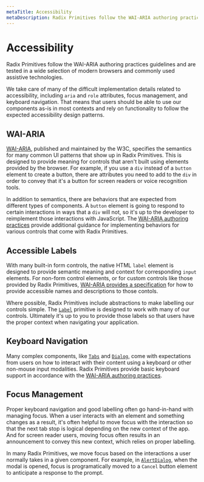 ```yaml
---
metaTitle: Accessibility
metaDescription: Radix Primitives follow the WAI-ARIA authoring practices guidelines and are tested in a wide selection of modern browsers and commonly used assistive technologies.
---
```


# Accessibility

<Description>
	Radix Primitives follow the WAI-ARIA authoring practices guidelines and are tested in a wide
	selection of modern browsers and commonly used assistive technologies.
</Description>

We take care of many of the difficult implementation details related to accessibility, including `aria` and `role` attributes, focus management, and keyboard navigation. That means that users should be able to use our components as-is in most contexts and rely on functionality to follow the expected accessibility design patterns.

## WAI-ARIA

[WAI-ARIA](https://www.w3.org/TR/wai-aria-1.2/), published and maintained by the W3C, specifies the semantics for many common UI patterns that show up in Radix Primitives. This is designed to provide meaning for controls that aren't built using elements provided by the browser. For example, if you use a `div` instead of a `button` element to create a button, there are attributes you need to add to the `div` in order to convey that it's a button for screen readers or voice recognition tools.

In addition to semantics, there are behaviors that are expected from different types of components. A `button` element is going to respond to certain interactions in ways that a `div` will not, so it's up to the developer to reimplement those interactions with JavaScript. The [WAI-ARIA authoring practices](https://www.w3.org/TR/wai-aria-practices-1.2/) provide additional guidance for implementing behaviors for various controls that come with Radix Primitives.

## Accessible Labels

With many built-in form controls, the native HTML `label` element is designed to provide semantic meaning and context for corresponding `input` elements. For non-form control elements, or for custom controls like those provided by Radix Primitives, [WAI-ARIA provides a specification](https://www.w3.org/TR/wai-aria-1.2/#namecalculation) for how to provide accessible names and descriptions to those contols.

Where possible, Radix Primitives include abstractions to make labelling our controls simple. The [`Label`](../components/label) primitive is designed to work with many of our controls. Ultimately it's up to you to provide those labels so that users have the proper context when navigating your application.

## Keyboard Navigation

Many complex components, like [`Tabs`](../components/tabs) and [`Dialog`](../components/dialog), come with expectations from users on how to interact with their content using a keyboard or other non-mouse input modalities. Radix Primitives provide basic keyboard support in accordance with the [WAI-ARIA authoring practices](https://www.w3.org/TR/wai-aria-practices-1.2/).

## Focus Management

Proper keyboard navigation and good labelling often go hand-in-hand with managing focus. When a user interacts with an element and something changes as a result, it's often helpful to move focus with the interaction so that the next tab stop is logical depending on the new context of the app. And for screen reader users, moving focus often results in an announcement to convey this new context, which relies on proper labelling.

In many Radix Primitives, we move focus based on the interactions a user normally takes in a given component. For example, in [`AlertDialog`](../components/alert-dialog), when the modal is opened, focus is programatically moved to a `Cancel` button element to anticipate a response to the prompt.
